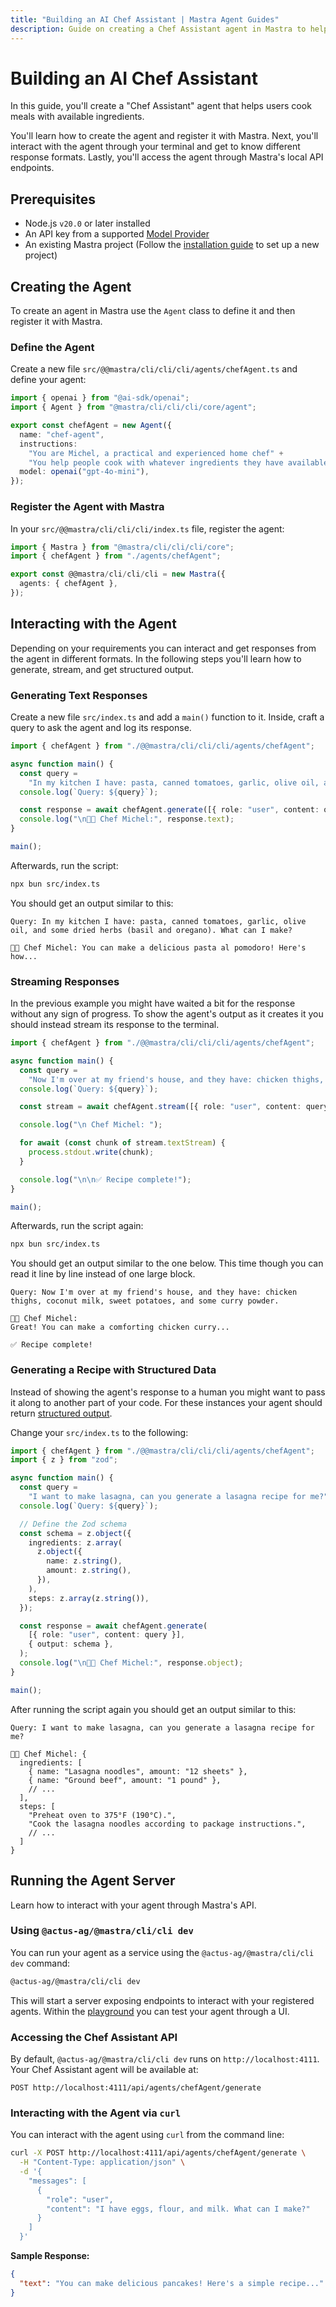 ```yaml
---
title: "Building an AI Chef Assistant | Mastra Agent Guides"
description: Guide on creating a Chef Assistant agent in Mastra to help users cook meals with available ingredients.
---
```



# Building an AI Chef Assistant

In this guide, you'll create a "Chef Assistant" agent that helps users cook meals with available ingredients.

You'll learn how to create the agent and register it with Mastra. Next, you'll interact with the agent through your terminal and get to know different response formats. Lastly, you'll access the agent through Mastra's local API endpoints.

<YouTube id="_tZhOqHCrF0" />

## Prerequisites

- Node.js `v20.0` or later installed
- An API key from a supported [Model Provider](/docs/getting-started/model-providers)
- An existing Mastra project (Follow the [installation guide](/docs/getting-started/installation) to set up a new project)

## Creating the Agent

To create an agent in Mastra use the `Agent` class to define it and then register it with Mastra.

<Steps>

### Define the Agent

Create a new file `src/@@mastra/cli/cli/cli/agents/chefAgent.ts` and define your agent:

```ts copy filename="src/@@mastra/cli/cli/cli/agents/chefAgent.ts"
import { openai } from "@ai-sdk/openai";
import { Agent } from "@mastra/cli/cli/cli/core/agent";

export const chefAgent = new Agent({
  name: "chef-agent",
  instructions:
    "You are Michel, a practical and experienced home chef" +
    "You help people cook with whatever ingredients they have available.",
  model: openai("gpt-4o-mini"),
});
```

### Register the Agent with Mastra

In your `src/@@mastra/cli/cli/cli/index.ts` file, register the agent:

```ts copy filename="src/@@mastra/cli/cli/cli/index.ts" {2, 5}
import { Mastra } from "@mastra/cli/cli/cli/core";
import { chefAgent } from "./agents/chefAgent";

export const @@mastra/cli/cli/cli = new Mastra({
  agents: { chefAgent },
});
```

</Steps >

## Interacting with the Agent

Depending on your requirements you can interact and get responses from the agent in different formats. In the following steps you'll learn how to generate, stream, and get structured output.

<Steps>

### Generating Text Responses

Create a new file `src/index.ts` and add a `main()` function to it. Inside, craft a query to ask the agent and log its response.

```ts copy filename="src/index.ts"
import { chefAgent } from "./@@mastra/cli/cli/cli/agents/chefAgent";

async function main() {
  const query =
    "In my kitchen I have: pasta, canned tomatoes, garlic, olive oil, and some dried herbs (basil and oregano). What can I make?";
  console.log(`Query: ${query}`);

  const response = await chefAgent.generate([{ role: "user", content: query }]);
  console.log("\n👨‍🍳 Chef Michel:", response.text);
}

main();
```

Afterwards, run the script:

```bash copy
npx bun src/index.ts
```

You should get an output similar to this:

```
Query: In my kitchen I have: pasta, canned tomatoes, garlic, olive oil, and some dried herbs (basil and oregano). What can I make?

👨‍🍳 Chef Michel: You can make a delicious pasta al pomodoro! Here's how...
```

### Streaming Responses

In the previous example you might have waited a bit for the response without any sign of progress. To show the agent's output as it creates it you should instead stream its response to the terminal.

```ts copy filename="src/index.ts"
import { chefAgent } from "./@@mastra/cli/cli/cli/agents/chefAgent";

async function main() {
  const query =
    "Now I'm over at my friend's house, and they have: chicken thighs, coconut milk, sweet potatoes, and some curry powder.";
  console.log(`Query: ${query}`);

  const stream = await chefAgent.stream([{ role: "user", content: query }]);

  console.log("\n Chef Michel: ");

  for await (const chunk of stream.textStream) {
    process.stdout.write(chunk);
  }

  console.log("\n\n✅ Recipe complete!");
}

main();
```

Afterwards, run the script again:

```bash copy
npx bun src/index.ts
```

You should get an output similar to the one below. This time though you can read it line by line instead of one large block.

```
Query: Now I'm over at my friend's house, and they have: chicken thighs, coconut milk, sweet potatoes, and some curry powder.

👨‍🍳 Chef Michel:
Great! You can make a comforting chicken curry...

✅ Recipe complete!
```

### Generating a Recipe with Structured Data

Instead of showing the agent's response to a human you might want to pass it along to another part of your code. For these instances your agent should return [structured output](../../docs/agents/overview.mdx#4-structured-output).

Change your `src/index.ts` to the following:

```ts copy filename="src/index.ts"
import { chefAgent } from "./@@mastra/cli/cli/cli/agents/chefAgent";
import { z } from "zod";

async function main() {
  const query =
    "I want to make lasagna, can you generate a lasagna recipe for me?";
  console.log(`Query: ${query}`);

  // Define the Zod schema
  const schema = z.object({
    ingredients: z.array(
      z.object({
        name: z.string(),
        amount: z.string(),
      }),
    ),
    steps: z.array(z.string()),
  });

  const response = await chefAgent.generate(
    [{ role: "user", content: query }],
    { output: schema },
  );
  console.log("\n👨‍🍳 Chef Michel:", response.object);
}

main();
```

After running the script again you should get an output similar to this:

```
Query: I want to make lasagna, can you generate a lasagna recipe for me?

👨‍🍳 Chef Michel: {
  ingredients: [
    { name: "Lasagna noodles", amount: "12 sheets" },
    { name: "Ground beef", amount: "1 pound" },
    // ...
  ],
  steps: [
    "Preheat oven to 375°F (190°C).",
    "Cook the lasagna noodles according to package instructions.",
    // ...
  ]
}
```

</Steps >

## Running the Agent Server

Learn how to interact with your agent through Mastra's API.

<Steps>

### Using `@actus-ag/@mastra/cli/cli dev`

You can run your agent as a service using the `@actus-ag/@mastra/cli/cli dev` command:

```bash copy
@actus-ag/@mastra/cli/cli dev
```

This will start a server exposing endpoints to interact with your registered agents. Within the [playground](../../docs/server-db/local-dev-playground.mdx) you can test your agent through a UI.

### Accessing the Chef Assistant API

By default, `@actus-ag/@mastra/cli/cli dev` runs on `http://localhost:4111`. Your Chef Assistant agent will be available at:

```
POST http://localhost:4111/api/agents/chefAgent/generate
```

### Interacting with the Agent via `curl`

You can interact with the agent using `curl` from the command line:

```bash copy
curl -X POST http://localhost:4111/api/agents/chefAgent/generate \
  -H "Content-Type: application/json" \
  -d '{
    "messages": [
      {
        "role": "user",
        "content": "I have eggs, flour, and milk. What can I make?"
      }
    ]
  }'
```

**Sample Response:**

```json
{
  "text": "You can make delicious pancakes! Here's a simple recipe..."
}
```

</Steps>
